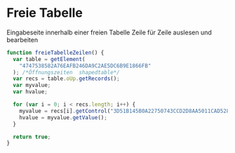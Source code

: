 # Freie Tabelle

Eingabeseite innerhalb einer freien Tabelle Zeile für Zeile auslesen und bearbeiten

```js
function freieTabelleZeilen() {
  var table = getElement(
    "4747538582A76EAFB246DA9C2AE5DC6B9E1866FB"
  ); /*Öffnungszeiten  shapedtable*/
  var recs = table.oUp.getRecords();
  var myvalue;
  var hvalue;

  for (var i = 0; i < recs.length; i++) {
    myvalue = recs[i].getControl("3D51B145B0A22750743CCD2D8AA5011CAD5287C8"); // GUID des Feldes
    hvalue = myvalue.getValue();
  }

  return true;
}
```
